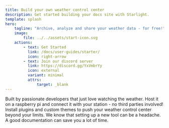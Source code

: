 ```yaml
---
title: Build your own weather control center
description: Get started building your docs site with Starlight.
template: splash
hero:
    tagline: "Archive, analyze and share your weather data - for free!"
    image:
        file: ../../assets/start-icon.svg
    actions:
        - text: Get Started
          link: /docs/user-guides/starter/
          icon: right-arrow
        - text: Join our discord server
          link: https://discord.gg/YxVmbrYy
          icon: external
          variant: minimal
          attrs:
              target: _blank
---
```



<CardGrid stagger>
    <Card title="Community driven" icon="heart">
        Built by passionate developers that just love watching the weather.
    </Card>
    <Card title="Self hostable" icon="seti:xml">
        Host it on a raspberry pi and connect it with your station - no third
        parties involved!
    </Card>
    <Card title="Highly configurable" icon="setting">
        Install plugins and custom themes to push your weather control center
        beyond your limits.
    </Card>
    <Card title="Well documented" icon="open-book">
        We know that setting up a new tool can be a headache. A good
        documentation can save you a lot of time.
    </Card>
</CardGrid>
